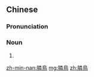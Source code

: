 {{also|膦鸟}}
==Chinese==
{{zh-forms|s=膦鸟}}

===Pronunciation===
{{zh-pron
|mn=lān-chiáu
|cat=n
}}

===Noun===
{{zh-noun}}

# {{zh-alt-form|𡳞鳥}}

[[zh-min-nan:膦鳥]]
[[mg:膦鳥]]
[[zh:膦鳥]]